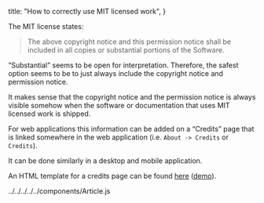 
  title: "How to correctly use MIT licensed work",
}

<Article title="How to correctly use MIT licensed work">
  The MIT license states:

> The above copyright notice and this permission notice shall be included in all copies or substantial portions of the Software.

“Substantial” seems to be open for interpretation. Therefore, the safest option seems to be to just always include the copyright notice and permission notice.

It makes sense that the copyright notice and the permission notice is always visible somehow when the software or documentation that uses MIT licensed work is shipped.

For web applications this information can be added on a “Credits” page that is linked somewhere in the web application (i.e. `About -> Credits` or `Credits`).

It can be done similarly in a desktop and mobile application.

An HTML template for a credits page can be found [here](https://github.com/SanjoSolutions/credits) ([demo](https://sanjosolutions.github.io/credits/)).

</Article>
../../../../../components/Article.js
